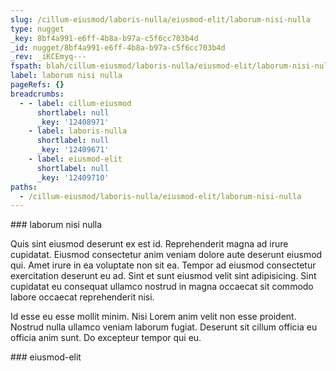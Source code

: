 ```yaml
---
slug: /cillum-eiusmod/laboris-nulla/eiusmod-elit/laborum-nisi-nulla
type: nugget
_key: 8bf4a991-e6ff-4b8a-b97a-c5f6cc703b4d
_id: nugget/8bf4a991-e6ff-4b8a-b97a-c5f6cc703b4d
_rev: _iKCEmyq---
fspath: blah/cillum-eiusmod/laboris-nulla/eiusmod-elit/laborum-nisi-nulla.md
label: laborum nisi nulla
pageRefs: {}
breadcrumbs:
  - - label: cillum-eiusmod
      shortlabel: null
      _key: '12408971'
    - label: laboris-nulla
      shortlabel: null
      _key: '12409671'
    - label: eiusmod-elit
      shortlabel: null
      _key: '12409710'
paths:
  - /cillum-eiusmod/laboris-nulla/eiusmod-elit/laborum-nisi-nulla
---
```


<NuggetArea>
<Nugget slug="/cillum-eiusmod/laboris-nulla/eiusmod-elit/laborum-nisi-nulla" type="nugget" _key="8bf4a991-e6ff-4b8a-b97a-c5f6cc703b4d" _id="nugget/8bf4a991-e6ff-4b8a-b97a-c5f6cc703b4d" _rev="_iKCEmyq---" fspath="blah/cillum-eiusmod/laboris-nulla/eiusmod-elit/laborum-nisi-nulla.md" label="laborum nisi nulla" paths="/cillum-eiusmod/laboris-nulla/eiusmod-elit/laborum-nisi-nulla">
<NuggetBody>
### laborum nisi nulla

Quis sint eiusmod deserunt ex est id. Reprehenderit magna ad irure cupidatat. Eiusmod consectetur anim veniam dolore aute deserunt eiusmod qui. Amet irure in ea voluptate non sit ea. Tempor ad eiusmod consectetur exercitation deserunt eu ad. Sint et sunt eiusmod velit sint adipisicing. Sint cupidatat eu consequat ullamco nostrud in magna occaecat sit commodo labore occaecat reprehenderit nisi.

Id esse eu esse mollit minim. Nisi Lorem anim velit non esse proident. Nostrud nulla ullamco veniam laborum fugiat. Deserunt sit cillum officia eu officia anim sunt. Do excepteur tempor qui eu.

</NuggetBody>
<Breadcrumbs>
<Crumbs>
<Crumb _key="12408971" label="cillum-eiusmod" /><Crumb _key="12409671" label="laboris-nulla" /><Crumb _key="12409710" label="eiusmod-elit" />
</Crumbs>
</Breadcrumbs>
</Nugget>

<NuggetsInbound>
</NuggetsInbound>
<NuggetsOutbound>
</NuggetsOutbound>
</NuggetArea>
<PassagesInbound>
<Passage direction="inbound" type="passage" _key="12409710" _id="passage/12409710" _rev="_iKCEmyi--_" label="eiusmod-elit" passage="eiusmod-elit" fspath="blah/cillum-eiusmod/laboris-nulla/eiusmod-elit" paths="/cillum-eiusmod/laboris-nulla/eiusmod-elit" slug="/cillum-eiusmod/laboris-nulla/eiusmod-elit">
<NuggetBody>
### eiusmod-elit

</NuggetBody>
<Breadcrumbs>
<Crumbs>
<Crumb _key="12408971" label="cillum-eiusmod" /><Crumb _key="12409671" label="laboris-nulla" />
</Crumbs>
</Breadcrumbs>
</Passage>

</PassagesInbound>
<PassagesOutbound>
</PassagesOutbound>